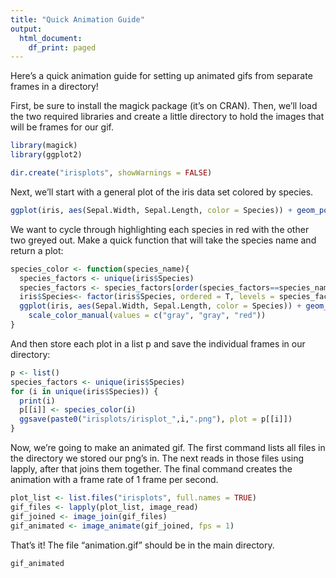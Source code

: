```yaml
---
title: "Quick Animation Guide"
output:
  html_document:
    df_print: paged
---
```


Here's a quick animation guide for setting up animated gifs from separate frames in a directory!

First, be sure to install the magick package (it's on CRAN). Then, we'll load the two required libraries and create a little directory to hold the images that will be frames for our gif.

```r
library(magick)
library(ggplot2)

dir.create("irisplots", showWarnings = FALSE)
```

Next, we'll start with a general plot of the iris data set colored by species. 

```r
ggplot(iris, aes(Sepal.Width, Sepal.Length, color = Species)) + geom_point()

```

We want to cycle through highlighting each species in red with the other two greyed out. Make a quick function that will take the species name and return a plot:

```r
species_color <- function(species_name){
  species_factors <- unique(iris$Species)
  species_factors <- species_factors[order(species_factors==species_name)]
  iris$Species<- factor(iris$Species, ordered = T, levels = species_factors)
  ggplot(iris, aes(Sepal.Width, Sepal.Length, color = Species)) + geom_point() +
    scale_color_manual(values = c("gray", "gray", "red"))
}
```

And then store each plot in a list p and save the individual frames in our directory:
```r
p <- list()
species_factors <- unique(iris$Species)
for (i in unique(iris$Species)) {
  print(i)
  p[[i]] <- species_color(i)
  ggsave(paste0("irisplots/irisplot_",i,".png"), plot = p[[i]])
}
```


Now, we're going to make an animated gif. The first command lists all files in the directory we stored our png's in. The next reads in those files using lapply, after that joins them together. The final command creates the animation with a frame rate of 1 frame per second.
```r
plot_list <- list.files("irisplots", full.names = TRUE)
gif_files <- lapply(plot_list, image_read)
gif_joined <- image_join(gif_files)
gif_animated <- image_animate(gif_joined, fps = 1)
```

That's it! The file "animation.gif" should be in the main directory. 
```r
gif_animated
```
